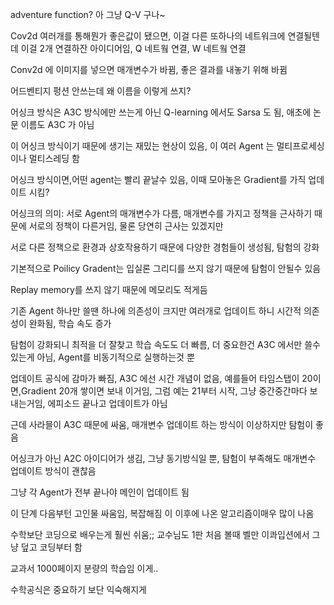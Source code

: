 adventure function? 아 그냥 Q-V 구나~

Cov2d 여러개를 통해뭔가 좋은값이 됐으면, 이걸 다른 또하나의 네트워크에 연결될텐데 이걸 2개 연결하잔 아이디어임, Q 네트웤 연결, W 네트웤 연결


Conv2d 에 이미지를 넣으면 매개변수가 바뀜, 좋은 결과를 내놓기 위해 바뀜

어드벤티지 펑션 안쓰는데 왜 이름을 이렇게 쓰지?

어싱크 방식은 A3C 방식에만 쓰는게 아닌 Q-learning 에서도 Sarsa 도 됨, 애초에 논문 이름도 A3C 가 아님

이 어싱크 방식이기 때문에 생기는 재밌는 현상이 있음, 이 여러 Agent 는 멀티프로세싱이나 멀티스레딩 함

어싱크 방식이면,어떤 agent는 빨리 끝날수 있음, 이때 모아놓은 Gradient를 가직 업데이트 시킴?

어싱크의 의미: 서로 Agent의 매개변수가 다름, 매개변수를 가지고 정책을 근사하기 때문에 서로의 정책이 다른거임, 물론 당연히 근사는 있겠지만

서로 다른 정책으로 환경과 상호작용하기 때문에 다양한 경험들이 생성됨, 탐험의 강화

기본적으로 Poilicy Gradent는 입실론 그리디를 쓰지 않기 때문에 탐험이 안될수 있음

Replay memory를 쓰지 않기 때문에 메모리도 적게듬

기존 Agent 하나만 쓸땐 하나에 의존성이 크지만 여러개로 업데이트 하니 시간적 의존성이 완화됨, 학습 속도 증가

탐험이 강화되니 최적을 더 잘찾고 학습 속도도 더 빠름, 더 중요한건 A3C 에서만 쓸수 있는게 아님, Agent를 비동기적으로 실행하는것 뿐

업데이트 공식에 감마가 빠짐, A3C 에선 시간 개념이 없음, 예를들어 타임스탭이 20이면,Gradient 20개 쌓이면 보내 이거임, 그럼 예는 21부터 시작, 그냥 중간중간마다 보내는거임, 에피소드 끝나고 업데이트가 아님

근데 사라믈이 A3C 때문에 싸움, 매개변수 업데이트 하는 방식이 이상하지만 탐험이 좋음

어싱크가 아닌 A2C 아이디어가 생김, 그냥 동기방식일 뿐, 탐험이 부족해도 매개변수 업데이트 방식이 괜찮음

그냥 각 Agent가 전부 끝나야 메인이 업데이트 됨

이 단계 다음부턴 고인물 싸움임, 복잡해짐 이 이후에 나온 알고리즘이매우 많이 나옴

수학보단 코딩으로 배우는게 훨씬 쉬움;; 교수님도 1판 처음 볼때 벨만 이콰입션에서 그냥 덮고 코딩부터 함

교과서 1000페이지 분량의 학습임 이게..

수학공식은 중요하기 보단 익숙해지게